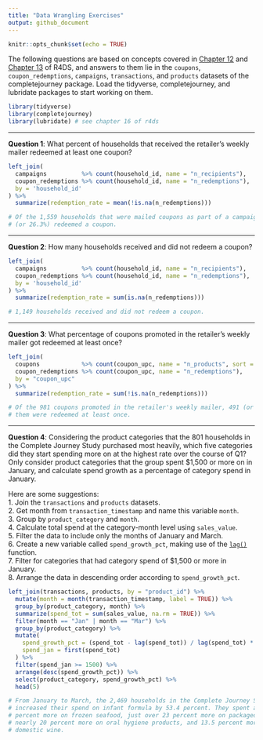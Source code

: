 ```yaml
---
title: "Data Wrangling Exercises"
output: github_document
---
```


```r
knitr::opts_chunk$set(echo = TRUE)
```

The following questions are based on concepts covered in [Chapter 12][chapter
12] and [Chapter 13][chapter 13] of R4DS, and answers to them lie in the
`coupons`, `coupon_redemptions`, `campaigns`, `transactions`, and `products`
datasets of the completejourney package. Load the tidyverse, completejourney,
and lubridate packages to start working on them.

```r
library(tidyverse)
library(completejourney)
library(lubridate) # see chapter 16 of r4ds
```

---

**Question 1**: What percent of households that received the retailer's weekly
mailer redeemed at least one coupon?

```r
left_join(
  campaigns          %>% count(household_id, name = "n_recipients"),
  coupon_redemptions %>% count(household_id, name = "n_redemptions"), 
  by = 'household_id'
) %>% 
  summarize(redemption_rate = mean(!is.na(n_redemptions)))

# Of the 1,559 households that were mailed coupons as part of a campaign, 410
# (or 26.3%) redeemed a coupon.
```

---

**Question 2**: How many households received and did not redeem a coupon?   

```r
left_join(
  campaigns          %>% count(household_id, name = "n_recipients"),
  coupon_redemptions %>% count(household_id, name = "n_redemptions"), 
  by = 'household_id'
) %>% 
  summarize(redemption_rate = sum(is.na(n_redemptions)))

# 1,149 households received and did not redeem a coupon.
```

---

**Question 3**: What percentage of coupons promoted in the retailer's weekly
mailer got redeemed at least once?

```r
left_join(
  coupons            %>% count(coupon_upc, name = "n_products", sort = TRUE),
  coupon_redemptions %>% count(coupon_upc, name = "n_redemptions"), 
  by = "coupon_upc"
) %>% 
  summarize(redemption_rate = sum(!is.na(n_redemptions)))

# Of the 981 coupons promoted in the retailer's weekly mailer, 491 (or 50%) of
# them were redeemed at least once.
```

---

**Question 4**: Considering the product categories that the 801 households in
the Complete Journey Study purchased most heavily, which five categories did
they start spending more on at the highest rate over the course of Q1? Only
consider product categories that the group spent $1,500 or more on in January,
and calculate spend growth as a percentage of category spend in January.

Here are some suggestions:  
 1. Join the `transactions` and `products` datasets.  
 2. Get month from `transaction_timestamp` and name this variable `month`.  
 3. Group by `product_category` and `month`.  
 4. Calculate total spend at the category-month level using `sales_value`.  
 5. Filter the data to include only the months of January and March.  
 6. Create a new variable called `spend_growth_pct`, making use of the
 [`lag()`][5.5.1] function.  
 7. Filter for categories that had category spend of \$1,500 or more in January.  
 8. Arrange the data in descending order according to `spend_growth_pct`.  

```r
left_join(transactions, products, by = "product_id") %>%
  mutate(month = month(transaction_timestamp, label = TRUE)) %>%
  group_by(product_category, month) %>%
  summarize(spend_tot = sum(sales_value, na.rm = TRUE)) %>%
  filter(month == "Jan" | month == "Mar") %>%
  group_by(product_category) %>% 
  mutate(
    spend_growth_pct = (spend_tot - lag(spend_tot)) / lag(spend_tot) * 100,
    spend_jan = first(spend_tot)
  ) %>% 
  filter(spend_jan >= 1500) %>% 
  arrange(desc(spend_growth_pct)) %>% 
  select(product_category, spend_growth_pct) %>% 
  head(5)

# From January to March, the 2,469 households in the Complete Journey Study
# increased their spend on infant formula by 53.4 percent. They spent almost 30
# percent more on frozen seafood, just over 23 percent more on packaged candy,
# nearly 20 percent more on oral hygiene products, and 13.5 percent more on
# domestic wine.
```

[5.5.1]: https://r4ds.had.co.nz/transform.html#mutate-funs
[r4ds]: http://r4ds.had.co.nz/
[chapter 12]: http://r4ds.had.co.nz/tidy-data.html
[chapter 13]: http://r4ds.had.co.nz/relational-data.html